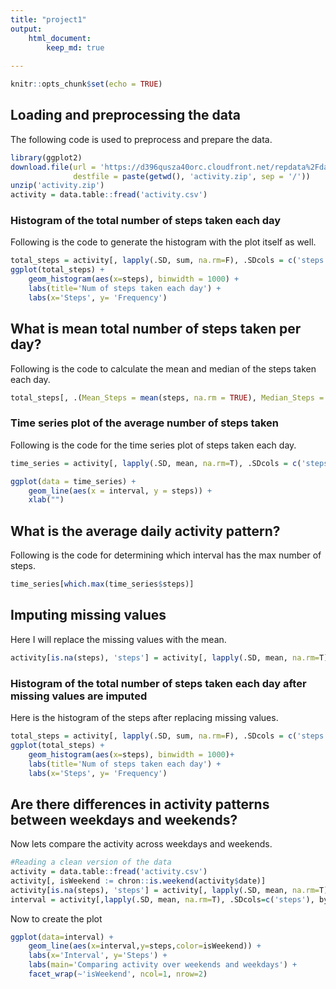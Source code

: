 ```yaml
---
title: "project1"
output:
    html_document:
        keep_md: true
    
---
```


```r
knitr::opts_chunk$set(echo = TRUE)
```

## Loading and preprocessing the data

The following code is used to preprocess and prepare the data.

```r
library(ggplot2)
download.file(url = 'https://d396qusza40orc.cloudfront.net/repdata%2Fdata%2Factivity.zip', 
              destfile = paste(getwd(), 'activity.zip', sep = '/'))
unzip('activity.zip')
activity = data.table::fread('activity.csv')
```

### Histogram of the total number of steps taken each day

Following is the code to generate the histogram with the plot itself as well.

```r
total_steps = activity[, lapply(.SD, sum, na.rm=F), .SDcols = c('steps'), by = date] 
ggplot(total_steps) +
    geom_histogram(aes(x=steps), binwidth = 1000) +
    labs(title='Num of steps taken each day') + 
    labs(x='Steps', y= 'Frequency')

```

## What is mean total number of steps taken per day?
Following is the code to calculate the mean and median of the steps taken each day.

```r
total_steps[, .(Mean_Steps = mean(steps, na.rm = TRUE), Median_Steps = median(steps, na.rm = TRUE))]
```

### Time series plot of the average number of steps taken
Following is the code for the time series plot of steps taken each day.

```r

time_series = activity[, lapply(.SD, mean, na.rm=T), .SDcols = c('steps'), by = 'interval']

ggplot(data = time_series) + 
    geom_line(aes(x = interval, y = steps)) + 
    xlab("")

```

## What is the average daily activity pattern?
Following is the code for determining which interval has the max number of steps.
```r
time_series[which.max(time_series$steps)]
```

## Imputing missing values
Here I will replace the missing values with the mean.

```r
activity[is.na(steps), 'steps'] = activity[, lapply(.SD, mean, na.rm=T), .SDcols=c('steps')]

```

### Histogram of the total number of steps taken each day after missing values are imputed
Here is the histogram of the steps after replacing missing values.
```r
total_steps = activity[, lapply(.SD, sum, na.rm=F), .SDcols = c('steps'), by = date] 
ggplot(total_steps) +
    geom_histogram(aes(x=steps), binwidth = 1000)+
    labs(title='Num of steps taken each day') + 
    labs(x='Steps', y= 'Frequency')

```


## Are there differences in activity patterns between weekdays and weekends?
Now lets compare the activity across weekdays and weekends.

```r
#Reading a clean version of the data
activity = data.table::fread('activity.csv')
activity[, isWeekend := chron::is.weekend(activity$date)]
activity[is.na(steps), 'steps'] = activity[, lapply(.SD, mean, na.rm=T), .SDcols = c('steps')]
interval = activity[,lapply(.SD, mean, na.rm=T), .SDcols=c('steps'), by=.(interval, isWeekend)]
```
Now to create the plot
```r
ggplot(data=interval) +
    geom_line(aes(x=interval,y=steps,color=isWeekend)) +
    labs(x='Interval', y='Steps') +
    labs(main='Comparing activity over weekends and weekdays') +
    facet_wrap(~'isWeekend', ncol=1, nrow=2)
```



